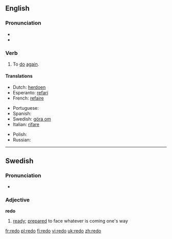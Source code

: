 ==English==

===Pronunciation===
* {{IPA|/ɻi'dʊ/}}
* {{audio|en-us-redo.ogg|Audio (US)}}

===Verb===
{{en-verb|redoes|redoing|redid|redone}}

# To [[do]] [[again]].

====Translations====
{{trans-top}}
* Dutch: [[herdoen]]
* Esperanto: [[refari]]
* French: [[refaire]]
{{trans-mid}}
* Portuguese: {{t+|pt|refazer}}
* Spanish: {{t+|es|rehacer}}
* Swedish: [[göra om]]
* Italian: [[rifare]]
{{trans-bottom}}

{{checktrans-top}}
*Polish: {{t+|pl|przerobić}}
*Russian: {{t+|ru|переделывать}}
{{trans-bottom}}

----

==Swedish==

===Pronunciation===
* {{audio|Sv-redo.ogg|audio}}

===Adjective===
'''redo'''

# [[ready]]; [[prepared]] to face whatever is coming one's way

[[fr:redo]]
[[pl:redo]]
[[fi:redo]]
[[vi:redo]]
[[uk:redo]]
[[zh:redo]]